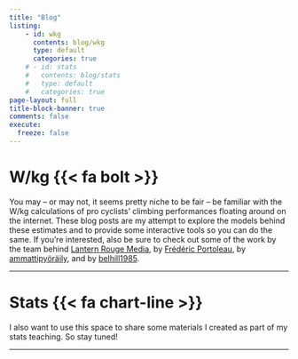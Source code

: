 ```yaml
---
title: "Blog"
listing:
    - id: wkg
      contents: blog/wkg
      type: default
      categories: true
    # - id: stats
    #   contents: blog/stats
    #   type: default
    #   categories: true
page-layout: full
title-block-banner: true
comments: false
execute: 
  freeze: false
---
```


# W/kg {{< fa bolt >}}

You may -- or may not, it seems pretty niche to be fair -- be familiar with the W/kg calculations of pro cyclists' climbing performances floating around on the internet. These blog posts are my attempt to explore the models behind these estimates and to provide some interactive tools so you can do the same. If you're interested, also be sure to check out some of the work by the team behind [Lantern Rouge Media](https://lanternerouge.com), by [Frédéric Portoleau](https://www.chronoswatts.com/de), by [ammattipyöräily](https://bsky.app/profile/ammattipyoraily.bsky.social), and by [belhill1985](https://www.reddit.com/r/peloton/comments/155tq0a/power_estimation_for_the_stage_16_itt/).

::: {#wkg}
:::

------------------------------------------------------------------------

# Stats {{< fa chart-line >}}

I also want to use this space to share some materials I created as part of my stats teaching. So stay tuned!

------------------------------------------------------------------------
